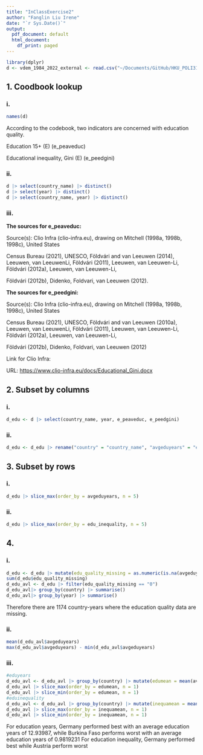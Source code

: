 ```yaml
---
title: "InClassExercise2"
author: "Fanglin Liu Irene"
date: "`r Sys.Date()`"
output:
  pdf_document: default
  html_document:
    df_print: paged
---
```


```r
library(dplyr)
d <- vdem_1984_2022_external <- read.csv("~/Documents/GitHub/HKU_POLI3148_23Fall_Demo/_DataPublic_/vdem/1984_2022/vdem_1984_2022_external.csv")
```

## 1. **Coodbook lookup**

### i.

```r
names(d)
```

According to the codebook, two indicators are concerned with education quality.

Education 15+ (E) (e_peaveduc)

Educational inequality, Gini (E) (e_peedgini)

### ii. 

```r
d |> select(country_name) |> distinct()
d |> select(year) |> distinct()
d |> select(country_name, year) |> distinct()
```

### iii.

**The sources for e_peaveduc:**

Source(s): Clio Infra (clio-infra.eu), drawing on Mitchell (1998a, 1998b, 1998c), United States

Census Bureau (2021), UNESCO, Földvári and van Leeuwen (2014), Leeuwen, van LeeuwenLi, Földvári (2011), Leeuwen, van Leeuwen-Li, Földvári (2012a), Leeuwen, van Leeuwen-Li,

Földvári (2012b), Didenko, Foldvari, van Leeuwen (2012).

**The sources for e_peedgini:**

Source(s): Clio Infra (clio-infra.eu), drawing on Mitchell (1998a, 1998b, 1998c), United States

Census Bureau (2021), UNESCO, Földvári and van Leeuwen (2010a), Leeuwen, van LeeuwenLi, Földvári (2011), Leeuwen, van Leeuwen-Li, Földvári (2012a), Leeuwen, van Leeuwen-Li,

Földvári (2012b), Didenko, Foldvari, van Leeuwen (2012)

Link for Clio Infra:

URL: <https://www.clio-infra.eu/docs/Educational_Gini.docx>

## 2. **Subset by columns**

### i. 

```r
d_edu <- d |> select(country_name, year, e_peaveduc, e_peedgini)
```

### ii. 

```r
d_edu <- d_edu |> rename("country" = "country_name", "avgeduyears" = "e_peaveduc", "edu_inequality" = "e_peedgini")
```

## 3. **Subset by rows**

### i. 

```r
d_edu |> slice_max(order_by = avgeduyears, n = 5)
```

### ii. 

```r
d_edu |> slice_max(order_by = edu_inequality, n = 5)
```

## 4. 

### i. 

```r
d_edu <- d_edu |> mutate(edu_quality_missing = as.numeric(is.na(avgeduyears)))
sum(d_edu$edu_quality_missing)
d_edu_avl <- d_edu |> filter(edu_quality_missing == "0")
d_edu_avl|> group_by(country) |> summarise()
d_edu_avl|> group_by(year) |> summarise()
```

Therefore there are 1174 country-years where the education quality data are missing.

### ii.

```r
mean(d_edu_avl$avgeduyears)
max(d_edu_avl$avgeduyears) - min(d_edu_avl$avgeduyears)
```

### iii.

```r
#eduyears
d_edu_avl <- d_edu_avl |> group_by(country) |> mutate(edumean = mean(avgeduyears)) |> ungroup() 
d_edu_avl |> slice_max(order_by = edumean, n = 1)
d_edu_avl |> slice_min(order_by = edumean, n = 1)
#eduinequality
d_edu_avl <- d_edu_avl |> group_by(country) |> mutate(inequamean = mean(edu_inequality, na.rm = TRUE)) |> ungroup() 
d_edu_avl |> slice_max(order_by = inequamean, n = 1)
d_edu_avl |> slice_min(order_by = inequamean, n = 1)
```

For education years, Germany performed best with an average education years of 12.93987, while Burkina Faso performs worst with an average education years of 0.9819231
For education inequality, Germany performed best while Austria perform worst